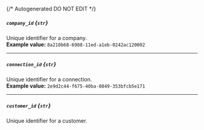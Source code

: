 {/* Autogenerated DO NOT EDIT  */}
##### `company_id` *{`str`}*
Unique identifier for a company.
<br/>
**Example value:** `8a210b68-6988-11ed-a1eb-0242ac120002`

---
##### `connection_id` *{`str`}*
Unique identifier for a connection.
<br/>
**Example value:** `2e9d2c44-f675-40ba-8049-353bfcb5e171`

---
##### `customer_id` *{`str`}*
Unique identifier for a customer.

